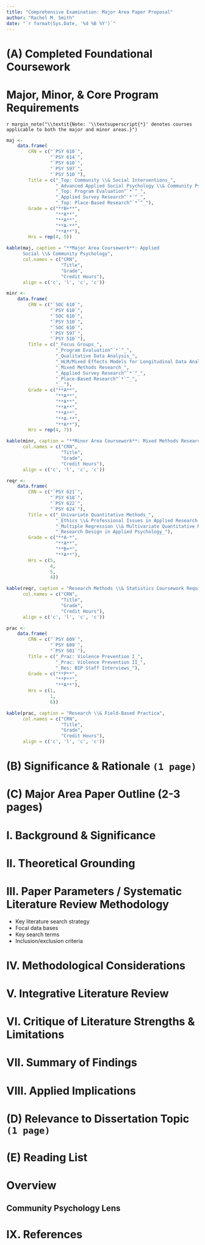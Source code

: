 ```yaml
---
title: "Comprehensive Examination: Major Area Paper Proposal"
author: "Rachel M. Smith"
date: "`r format(Sys.Date, '%d %B %Y')`"
---
```


\newpage
# (A) Completed Foundational Coursework

# Major,  Minor,  \& Core Program Requirements

`r margin_note("\\textit{Note: '\\textsuperscript{*}' denotes courses applicable to both the major and minor areas.}")`

```r
maj <-
    data.frame(
        CRN = c("`PSY 610`",
                "`PSY 614`",
                "`PSY 610`",
                "`PSY 597`",
                "`PSY 510`"),
        Title = c("_Top: Community \\& Social Interventions_",
                  "_Advanced Applied Social Psychology \\& Community Psychology_",
                  "_Top: Program Evaluation^`*`^_",
                  "_Applied Survey Research^`*`^_",
                  "_Top: Place-Based Research^`*`^_"),
        Grade = c("**B+**",
                  "**A**",
                  "**A**",
                  "**A-**",
                  "**A**"),
        Hrs = rep(4, 5))

kable(maj, caption = "**Major Area Coursework**: Applied
      Social \\& Community Psychology",
      col.names = c("CRN",
                    "Title",
                    "Grade",
                    "Credit Hours"),
      align = c('c', 'l', 'c', 'c'))
```

```r
minr <-
    data.frame(
        CRN = c("`SOC 610`",
                "`PSY 610`",
                "`SOC 610`",
                "`PSY 510`",
                "`SOC 610`",
                "`PSY 597`",
                "`PSY 510`"),
        Title = c("_Focus Groups_",
                  "_Program Evaluation^`*`^_",
                  "_Qualitative Data Analysis_",
                  "_HLM/Mixed Effects Models for Longitudinal Data Analysis_",
                  "_Mixed Methods Research_",
                  "_Applied Survey Research^`*`^_",
                  "_Place-Based Research^`*`^_",
                  "__"),
        Grade = c("**A**",
                  "**A**",
                  "**A**",
                  "**A**",
                  "**A**",
                  "**A-**",
                  "**A**"),
        Hrs = rep(4, 7))

kable(minr, caption = "**Minor Area Coursework**: Mixed Methods Research",
      col.names = c("CRN",
                    "Title",
                    "Grade",
                    "Credit Hours"),
      align = c('c', 'l', 'c', 'c'))
```

```r
reqr <-
    data.frame(
        CRN = c("`PSY 621`",
                "`PSY 618`",
                "`PSY 622`",
                "`PSY 624`"),
        Title = c("_Univariate Quantitative Methods_",
                  "_Ethics \\& Professional Issues in Applied Research and Practice_",
                  "_Multiple Regression \\& Multivariate Quantitative Methods_",
                  "_Research Design in Applied Psychology_"),
        Grade = c("**A-*",
                  "**A**",
                  "**B+*",
                  "**A**"),
        Hrs = c(5,
                4,
                5,
                4))

kable(reqr, caption = "Research Methods \\& Statistics Coursework Required by Program",
      col.names = c("CRN",
                    "Title",
                    "Grade",
                    "Credit Hours"),
      align = c('c', 'l', 'c', 'c'))
```
```r
prac <-
    data.frame(
        CRN = c("`PSY 609`",
                "`PSY 609`",
                "`PSY 501`"),
        Title = c("_Prac: Violence Prevention I_",
                  "_Prac: Violence Prevention II_",
                  "_Res: BIP Staff Interviews_"),
        Grade = c("**P**",
                  "**P**",
                  "**A**"),
        Hrs = c(1,
                1,
                6))

kable(prac, caption = "Research \\& Field-Based Practica",
      col.names = c("CRN",
                    "Title",
                    "Grade",
                    "Credit Hours"),
      align = c('c', 'l', 'c', 'c'))
```


\newpage
# (B) Significance \& Rationale `(1 page)`

\todo


\newpage
# (C) Major Area Paper Outline (2-3 pages)

\todo

# I. Background \& Significance
# II. Theoretical Grounding
# III. Paper Parameters / Systematic Literature Review Methodology
- Key literature search strategy
- Focal data bases
- Key search terms
- Inclusion/exclusion criteria

# IV. Methodological Considerations
# V. Integrative Literature Review
# VI. Critique of Literature Strengths \& Limitations
# VII. Summary of Findings
# VIII. Applied Implications


\newpage
# (D) Relevance to Dissertation Topic `(1 page)`

\todo


\newpage
# (E) Reading List

\todo
<!-- SEE BIBTEX BIBLIOGRAPHY GENERATED FOR COMMPSY COHORT -->


# Overview
<!-- This is not a required section for the MAP proposal, and is currently more of a place for me to organize my thoughts -->

## Community Psychology Lens \todo


# IX. References
